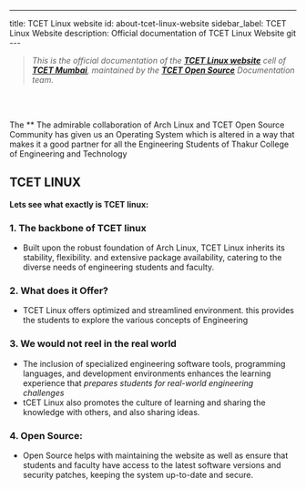 ---
title: TCET Linux website
id: about-tcet-linux-website
sidebar_label: TCET Linux Website
description: Official documentation of TCET Linux Website 
git ---

>_This is the official documentation of the **[TCET Linux website](https://tcet-linux-website/)** cell of **[TCET Mumbai](https://tcetmumbai.in)**, maintained by the **[TCET Open Source](https://opensource.tcetmumbai.in)** Documentation team._



<br /><br />

<a id="intro"></a>

The ** The admirable collaboration of Arch Linux and TCET Open Source Community has given us an Operating System which is altered in a way that makes it a good partner for all the Engineering Students of Thakur College of Engineering and Technology
## TCET LINUX

**Lets see what exactly is TCET linux:**
 
### 1. The backbone of TCET linux
 * Built upon the robust foundation of Arch Linux, TCET Linux inherits its stability, flexibility. and extensive package availability, catering to the diverse needs of engineering students and faculty.
 

### 2. What does it Offer?
 * TCET Linux offers optimized and streamlined environment. this provides the students to explore the various concepts of Engineering 

### 3. We would not reel in the real world
 * The inclusion of specialized engineering software tools, programming languages, and development environments enhances the learning experience that _prepares students for real-world engineering challenges_
 * tCET Linux also promotes the culture of learning and sharing the knowledge with others, and also sharing ideas.

### 4. Open Source:
 * Open Source helps with maintaining the website as well as ensure that students and faculty have access to the latest software versions and security patches, keeping the system up-to-date and secure.





























